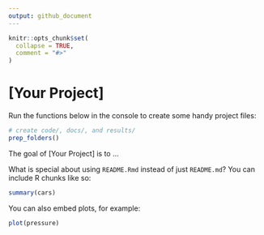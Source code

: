 ```yaml
---
output: github_document
---
```


<!-- 
README.md is the output from README.Rmd. 
Please edit and knit that file. 

RENDER `README.Rmd` REGULARLY TO KEEP `README.md` UP-TO-DATE**
-->

```r
knitr::opts_chunk$set(
  collapse = TRUE,
  comment = "#>"
)
```

# [Your Project] 

Run the functions below in the console to create some handy project files:

```r
# create code/, docs/, and results/ 
prep_folders()
```

The goal of [Your Project] is to ...

What is special about using `README.Rmd` instead of just `README.md`? You can include R chunks like so:

```r
summary(cars)
```



You can also embed plots, for example:

```r
plot(pressure)
```


